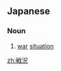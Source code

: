 {{also|戰況}}
==Japanese==
{{ja-kanjitab|せん|きょう|yomi=o}}

===Noun===
{{ja-noun|せんきょう}}

# [[war]] [[situation]]
#: {{ja-usex|長引く'''戦況'''に人々はうんざりしている。|ながびく '''せんきょう''' に ひとびと は うんざり している。|The prolonged war exasperated the people.}}

[[zh:戦況]]